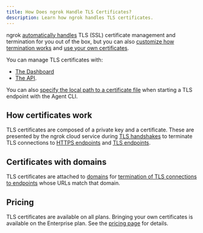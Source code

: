 ```yaml
---
title: How Does ngrok Handle TLS Certificates?
description: Learn how ngrok handles TLS certificates.
---
```


ngrok [automatically handles](/universal-gateway/tls-certificates/what-is-automatic-certificate-management) TLS (SSL) certificate management and termination for you out of the box, but you can also [customize how termination works](/traffic-policy/actions/terminate-tls/) and [use your own certificates](/universal-gateway/tls-certificates/how-do-i-use-my-own-certificates).

You can manage TLS certificates with:

- [The Dashboard](https://dashboard.ngrok.com/tls-certs)
- [The API](/api/resources/tls-certificates/).

You can also [specify the local path to a certificate file](/agent/cli/#example-10) when starting a TLS endpoint with the Agent CLI.

## How certificates work

TLS certificates are composed of a private key and a certificate. These are presented by the ngrok cloud service during [TLS handshakes](https://en.wikipedia.org/wiki/Transport_Layer_Security#TLS_handshake) to terminate TLS connections to [HTTPS endpoints](/universal-gateway/http) and [TLS endpoints](/universal-gateway/tls).

## Certificates with domains

TLS certificates are attached to [domains](/universal-gateway/domains/what-are-domains/) for [termination of TLS connections to endpoints](/universal-gateway/tls-termination/) whose URLs match that domain.

## Pricing

TLS certificates are available on all plans. Bringing your own certificates is available on the Enterprise plan. See the [pricing page](https://ngrok.com/pricing) for details.
